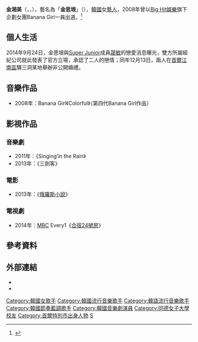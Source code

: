 {{blpsources|time=2014-12-14T00:28:41+00:00}}
{{藝人
|姓名 = 金思垠
|類型 = 女演員
|圖片 =
|圖片尺寸 = 
|圖片簡介 = 
|本名 = 金湘美（김상미）
|外文名 = 김상미
|外文 = ko
|羅馬拼音 = Kim Sa Eun
|英文名 = Chloe Kim
|暱稱 =
|其他藝名 = 
|國籍 = {{KOR}}
|出生日期 = {{birth date and age|1985|4|8}}
|出生地點 = {{KOR}}[[首爾特別市|首爾特別市]][[廣津區|廣津區]]
|配偶 = {{marriage|[[晟敏|李晟敏]]|2014-12-13}}
|宗教信仰 = 
|語言 = [[韓語|韓語]]、[[英語|英語]]
|職業 = [[歌手|歌手]]、[[演員|演員]]
|教育程度 = [[同德女子大學|同德女子大學]]聲樂學系[[學士|學士]]
|出道作 = 
|出道日期 = 
|代表作 = 
|活躍年代 = 2008年
|唱片公司 = 
|經紀公司 = Office EightFish
|相關團體 = Banana Girl
|網站 = http://q.cyworld.com/57240182 個人Cyworld 
}}
{{Infobox Korean name
|hangulborn = 金湘美
|hanjaborn = 김상미
|rrborn = Kim Sang Mi
|hangulstage = 김사은
|hanjastage = {{linktext|金|思|垠}}
|rrstage = Kim Sa Eun
}}

'''金湘美'''（{{lang-en|'''Chloe Kim'''}}，{{kor|k='''김상미'''|rm='''Kim Sang Mi'''}}，{{bd|1985年|4月8日}}），藝名為「'''金思垠'''」（{{kor|k='''김사은'''|rm='''Kim Sa Eun'''}}），[[韓國|韓國]]女[[藝人|藝人]]，2008年曾以[[Big_Hit娛樂|Big Hit娛樂]]旗下企劃女團Banana Girl一員出道。<ref>{{cite web|title=金思恩|url=http://kpopn.com/2014/10/25/246086/|work=kpopn|date=2014年10月25日|accessdate=2015年2月26日|archive-url=https://web.archive.org/web/20150318211313/http://kpopn.com/2014/10/25/246086/|archive-date=2015年3月18日|dead-url=yes}}</ref>

==個人生活==
2014年9月24日，金思垠與[[Super_Junior|Super Junior]]成員[[晟敏|晟敏]]的戀愛消息曝光，雙方所屬經紀公司就此發表了官方立場，承認了二人的戀情；同年12月13日，兩人在[[首爾|首爾]][[江南|江南區]]驛三洞某地舉辦非公開婚禮。

==音樂作品==
* 2008年：Banana Girl《Colorful》（第四代Banana Girl作品）

==影視作品==
===音樂劇===
* 2011年：《Singing’in the Rain》
* 2013年：《三劍客》

===電影===
* 2013年：《[[俄羅斯小說|俄羅斯小說]]》

===電視劇===
* 2014年：[[MBC|MBC]] Every1《[[合宿24號房|合宿24號房]]》

==參考資料==
{{reflist}}

== 外部連結 ==
* {{cyworld|57240182|김상미（金湘美）}}
* {{facebook|saeun32|김사은（Chloe Kim）}}

{{DEFAULTSORT: Kim Sa Eun}}
[[Category:韓國女歌手|Category:韓國女歌手]]
[[Category:韓國流行音樂歌手|Category:韓國流行音樂歌手]]
[[Category:韓語流行音樂歌手|Category:韓語流行音樂歌手]]
[[Category:韓國節奏藍調歌手|Category:韓國節奏藍調歌手]]
[[Category:韓國音樂劇演員|Category:韓國音樂劇演員]]
[[Category:同德女子大學校友|Category:同德女子大學校友]]
[[Category:首爾特別市出身人物|Category:首爾特別市出身人物]]
[[Category:金姓|S]]